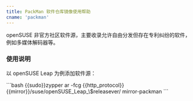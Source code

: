 ```yaml
---
title: PackMan 软件仓库镜像使用帮助
cname: 'packman'
---
```


openSUSE 非官方社区软件源，主要收录允许自由分发但存在专利纠纷的软件，
例如多媒体解码器等。

### 使用说明

以 openSUSE Leap 为例添加软件源：

<CodeBlock>
```bash
{{sudo}}zypper ar -fcg {{http_protocol}}{{mirror}}/suse/openSUSE_Leap_\$releasever/ mirror-packman
```
</CodeBlock>

